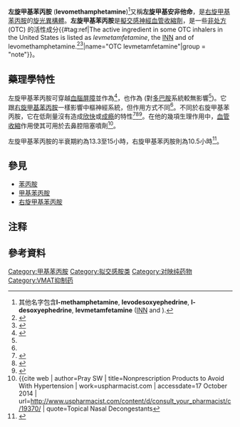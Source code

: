 {{NoteTA|G1=Chemistry|G2=Medicine}}
{{Drugbox
| verifiedrevid = 608094053
| IUPAC_name = ''(R)-N-methyl-1-phenyl-propan-2-amine''
| image = Levomethamphetamine.svg
| image2 = Levomethamphetamine.gif
<!--Clinical data-->
| tradename = 
| legal_CA = Schedule I
| legal_UK = Class A
| legal_US = {{tsl|en|Controlled Substances Act#Schedule II drugs||Schedule II}};特定配方為[[非处方药|OTC]]
| legal_UN = Psychotropic Schedule II
| legal_DE = Anlage II
| routes_of_administration= ''醫用'' :吸入(鼻腔)<br>''娛樂用'' :口服 靜脈注射, insufflation,吸入 栓劑
<!--Pharmacokinetic data-->
| metabolism = [[肝臟|肝臟]]
| excretion = [[腎|腎]]
<!--Identifiers-->
| CAS_number_Ref = {{cascite|correct|??}}
| CAS_number = 33817-09-3 
| PubChem = 36604
| ChemSpiderID_Ref = {{chemspidercite|correct|chemspider}}
| ChemSpiderID = 33634
| UNII_Ref = {{fdacite|correct|FDA}}
| UNII = 44RAL3456C
| KEGG_Ref = {{keggcite|correct|kegg}}
| KEGG = D02291
<!--Chemical data-->
| C=10 | H=15 | N=1
| molecular_weight = 149.2
| smiles = N([C@@H](Cc1ccccc1)C)C
| InChI = 1/C10H15N/c1-9(11-2)8-10-6-4-3-5-7-10/h3-7,9,11H,8H2,1-2H3/t9-/m1/s1
| InChIKey = MYWUZJCMWCOHBA-SECBINFHBQ
| StdInChI_Ref = {{stdinchicite|correct|chemspider}}
| StdInChI = 1S/C10H15N/c1-9(11-2)8-10-6-4-3-5-7-10/h3-7,9,11H,8H2,1-2H3/t9-/m1/s1
| StdInChIKey_Ref = {{stdinchicite|correct|chemspider}}
| StdInChIKey = MYWUZJCMWCOHBA-SECBINFHSA-N
}}
{{medical}}


'''左旋甲基苯丙胺''' ('''levomethamphetamine''')<ref group = note>其他名字包含'''l-methamphetamine''', '''levodesoxyephedrine''', '''l-desoxyephedrine''', '''levmetamfetamine''' ([[国际非专利药品名称|INN]] and {{tsl|en|United States Adopted Name||USAN}}).</ref>又稱'''左旋甲基安非他命'''，是[[右旋甲基苯丙胺|右旋甲基苯丙胺]]的[[旋光異構體|旋光異構體]]。'''左旋甲基苯丙胺'''是[[擬交感神經|擬交感神經]][[血管收縮|血管收縮劑]]，是一些[[非处方药|非处方]](OTC) {{tsl|en|nasal decongestant|鼻腔去阻塞劑|鼻腔去阻塞吸入劑}}的活性成分{{#tag:ref|The active ingredient in some OTC inhalers in the United States is listed as ''levmetamfetamine'', the [[国际非专利药品名称|INN]] and {{tsl|en|United States Adopted Name||USAN}} of levomethamphetamine.<ref name="FDA levmetamfetamine">{{cite web|title=CFR TITLE 21: DRUGS FOR HUMAN USE: PART 341 -- COLD, COUGH, ALLERGY, BRONCHODILATOR, AND ANTIASTHMATIC DRUG PRODUCTS FOR OVER-THE-COUNTER HUMAN USE|url=https://www.accessdata.fda.gov/scripts/cdrh/cfdocs/cfcfr/cfrsearch.cfm?fr=341.80|website=United States Food and Drug Administration|accessdate=7 March 2016|date=April 2015|quote=Topical nasal decongestants --(i) For products containing levmetamfetamine identified in 341.20(b)(1) when used in an inhalant dosage form. The product delivers in each 800 milliliters of air 0.04 to 0.150 milligrams of levmetamfetamine.|archive-date=2019-12-25|archive-url=https://web.archive.org/web/20191225081836/https://www.accessdata.fda.gov/scripts/cdrh/cfdocs/cfcfr/cfrsearch.cfm?fr=341.80|dead-url=no}}</ref><ref>{{cite encyclopedia| title=Levomethamphetamine| url=http://pubchem.ncbi.nlm.nih.gov/summary/summary.cgi?cid=36604#section=Identification| work=Pubchem Compound| publisher=National Center for Biotechnology Information| accessdate=2 January 2014| archive-date=2014-10-06| archive-url=https://web.archive.org/web/20141006215922/http://pubchem.ncbi.nlm.nih.gov/summary/summary.cgi?cid=36604#section=Identification| dead-url=no}}</ref>|name="OTC levmetamfetamine"|group = "note"}}。

==藥理學特性==
左旋甲基苯丙胺可穿越[[血腦屏障|血腦屏障]]並作為{{tsl|en|TAAR1 agonist|痕量胺關聯受體1激動劑|TAAR1激動劑}}<ref name="TAAR1">{{cite encyclopedia | website=PubChem Compound | publisher=NCBI | url=https://pubchem.ncbi.nlm.nih.gov/summary/summary.cgi?q=all&cid=36604#x291 | title=Levmetamfetamine | accessdate=17 October 2014 | archive-date=2014-10-18 | archive-url=https://web.archive.org/web/20141018010302/https://pubchem.ncbi.nlm.nih.gov/summary/summary.cgi?q=all&cid=36604#x291 | dead-url=no }}</ref>，也作為{{tsl|en|norepinephrine releasing agent|去甲腎上腺素釋放劑}} (對[[多巴胺|多巴胺]]系統較無影響<ref name="PD" />)。它跟[[右旋甲基苯丙胺|右旋甲基苯丙胺]]一樣影響中樞神經系統，但作用方式不同<ref name="Melega" />。不同於右旋甲基苯丙胺，它在低劑量沒有造成[[欣快|欣快]]或[[成瘾|成瘾]]的特性<ref name="Melega">{{cite journal|last=Melega|first=WP|author2=Cho, AK |author3=Schmitz, D |author4=Kuczenski, R |author5= Segal, DS |title=l-methamphetamine pharmacokinetics and pharmacodynamics for assessment of in vivo deprenyl-derived l-methamphetamine|journal=The Journal of Pharmacology and Experimental Therapeutics|date=February 1999|volume=288|issue=2|pages=752–8|pmid=9918585}}</ref><ref name="Mendelson2006">{{cite journal|vauthors=Mendelson J, Uemura N, Harris D, Nath RP, Fernandez E, Jacob P, Everhart ET, Jones RT |title=Human pharmacology of the methamphetamine stereoisomers|url=https://archive.org/details/sim_clinical-pharmacology-and-therapeutics_2006-10_80_4/page/403 |journal=Clinical pharmacology and therapeutics|date=October 2006|volume=80|issue=4|pages=403–20|pmid=17015058|doi=10.1016/j.clpt.2006.06.013}}</ref><ref name="PD">{{cite journal|last=Kuczenski|first=R|author2=Segal, DS |author3=Cho, AK |author4= Melega, W |title=Hippocampus norepinephrine, caudate dopamine and serotonin, and behavioral responses to the stereoisomers of amphetamine and methamphetamine|journal=The Journal of neuroscience : the official journal of the Society for Neuroscience|date=February 1995|volume=15|issue=2|pages=1308–17|pmid=7869099}}</ref>。在他的幾項生理作用中，[[血管收縮|血管收縮]]作用使其可用於去鼻腔阻塞噴劑<ref>{{cite web | author=Pray SW | title=Nonprescription Products to Avoid With Hypertension | work=uspharmacist.com | accessdate=17 October 2014 | url=http://www.uspharmacist.com/content/d/consult_your_pharmacist/c/19370/ {{Wayback|url=http://www.uspharmacist.com/content/d/consult_your_pharmacist/c/19370/ |date=20141030183542 }} | quote=Topical Nasal Decongestants</ref>。

左旋甲基苯丙胺的半衰期約為13.3至15小時，右旋甲基苯丙胺則為10.5小時<ref name="pmid17015058">{{cite journal  |vauthors=Mendelson J, Uemura N, Harris D, etal |title=Human pharmacology of the methamphetamine stereoisomers |journal=Clin. Pharmacol. Ther. |volume=80 |issue=4 |pages=403–20 |date=October 2006  |pmid=17015058 |doi=10.1016/j.clpt.2006.06.013 }}</ref>。

==參見==
*[[苯丙胺|苯丙胺]]
*[[甲基苯丙胺|甲基苯丙胺]]
*[[右旋甲基苯丙胺|右旋甲基苯丙胺]]

==注释==
<references group = note/>

==參考資料==
{{Reflist|2}}


[[Category:甲基苯丙胺|Category:甲基苯丙胺]]
[[Category:拟交感胺类|Category:拟交感胺类]]
[[Category:对映纯药物|Category:对映纯药物]]
[[Category:VMAT抑制药|Category:VMAT抑制药]]